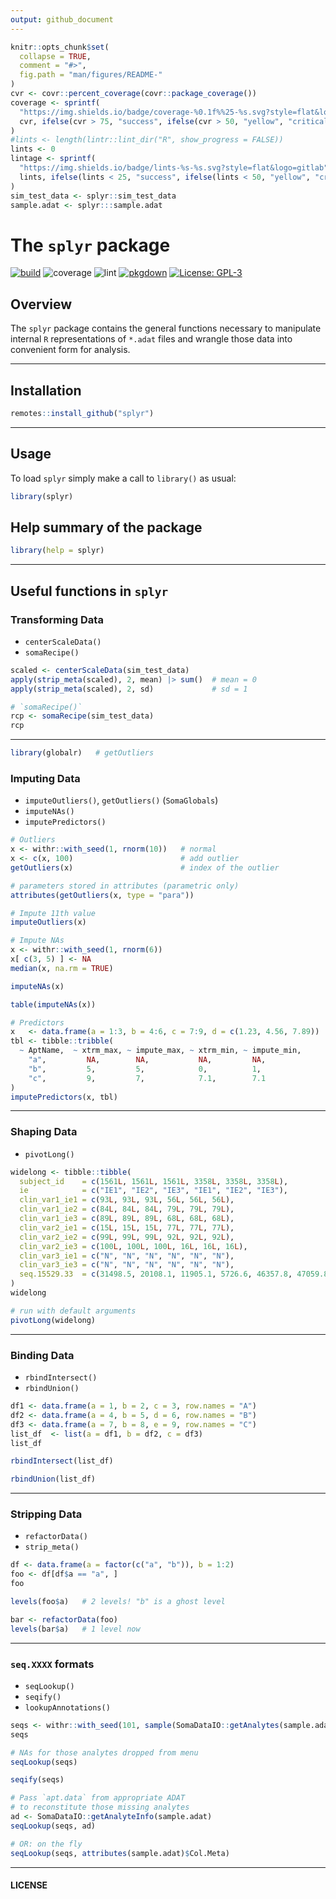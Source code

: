 ```yaml
---
output: github_document
---
```



<!-- README.md is generated from README.Rmd. Please edit that file -->


```r
knitr::opts_chunk$set(
  collapse = TRUE,
  comment = "#>",
  fig.path = "man/figures/README-"
)
cvr <- covr::percent_coverage(covr::package_coverage())
coverage <- sprintf(
  "https://img.shields.io/badge/coverage-%0.1f%%25-%s.svg?style=flat&logo=codecov",
  cvr, ifelse(cvr > 75, "success", ifelse(cvr > 50, "yellow", "critical"))
)
#lints <- length(lintr::lint_dir("R", show_progress = FALSE))
lints <- 0
lintage <- sprintf(
  "https://img.shields.io/badge/lints-%s-%s.svg?style=flat&logo=gitlab",
  lints, ifelse(lints < 25, "success", ifelse(lints < 50, "yellow", "critical"))
)
sim_test_data <- splyr::sim_test_data
sample.adat <- splyr:::sample.adat
```


# The `splyr` package

<!-- badges: start -->
[![build](https://img.shields.io/badge/build-passing-success.svg?logo=travis)](http://bitbucket.sladmin.com/projects/SV/repos/somaplyr/commits)
![coverage](`r coverage`)
![lint](`r lintage`)
[![pkgdown](https://img.shields.io/badge/pkgdown-_-critical.svg?logo=semantic-web&logoColor=red)](https://bitbucket.sladmin.com/pages/SV/somaplyr/bb-pkgdown/browse/index.html)
[![License: GPL-3](https://img.shields.io/badge/License-GPL3-blue.svg)](https://www.gnu.org/licenses/gpl-3.0)
<!-- badges: end -->


## Overview

The `splyr` package contains the general functions necessary to manipulate
internal `R` representations of `*.adat` files and wrangle those data into
convenient form for analysis.


----------------


## Installation

```r
remotes::install_github("splyr")
```


----------------


## Usage

To load `splyr` simply make a call to `library()` as usual:

```r
library(splyr)
```


## Help summary of the package

```r
library(help = splyr)
```


-------------


## Useful functions in `splyr`


### Transforming Data
* `centerScaleData()`
* `somaRecipe()`
```r
scaled <- centerScaleData(sim_test_data)
apply(strip_meta(scaled), 2, mean) |> sum()  # mean = 0
apply(strip_meta(scaled), 2, sd)             # sd = 1

# `somaRecipe()`
rcp <- somaRecipe(sim_test_data)
rcp
```

-----------


```r
library(globalr)   # getOutliers
```

### Imputing Data
* `imputeOutliers()`, `getOutliers()` (`SomaGlobals`)
* `imputeNAs()`
* `imputePredictors()`
```r
# Outliers
x <- withr::with_seed(1, rnorm(10))   # normal
x <- c(x, 100)                        # add outlier
getOutliers(x)                        # index of the outlier

# parameters stored in attributes (parametric only)
attributes(getOutliers(x, type = "para"))

# Impute 11th value
imputeOutliers(x)

# Impute NAs
x <- withr::with_seed(1, rnorm(6))
x[ c(3, 5) ] <- NA
median(x, na.rm = TRUE)

imputeNAs(x)

table(imputeNAs(x))

# Predictors
x   <- data.frame(a = 1:3, b = 4:6, c = 7:9, d = c(1.23, 4.56, 7.89))
tbl <- tibble::tribble(
  ~ AptName,  ~ xtrm_max, ~ impute_max, ~ xtrm_min, ~ impute_min,
    "a",         NA,        NA,           NA,         NA,
    "b",         5,         5,            0,          1,
    "c",         9,         7,            7.1,        7.1
)
imputePredictors(x, tbl)
```

-----------

### Shaping Data
* `pivotLong()`
```r
widelong <- tibble::tibble(
  subject_id    = c(1561L, 1561L, 1561L, 3358L, 3358L, 3358L),
  ie            = c("IE1", "IE2", "IE3", "IE1", "IE2", "IE3"),
  clin_var1_ie1 = c(93L, 93L, 93L, 56L, 56L, 56L),
  clin_var1_ie2 = c(84L, 84L, 84L, 79L, 79L, 79L),
  clin_var1_ie3 = c(89L, 89L, 89L, 68L, 68L, 68L),
  clin_var2_ie1 = c(15L, 15L, 15L, 77L, 77L, 77L),
  clin_var2_ie2 = c(99L, 99L, 99L, 92L, 92L, 92L),
  clin_var2_ie3 = c(100L, 100L, 100L, 16L, 16L, 16L),
  clin_var3_ie1 = c("N", "N", "N", "N", "N", "N"),
  clin_var3_ie3 = c("N", "N", "N", "N", "N", "N"),
  seq.15529.33  = c(31498.5, 20108.1, 11905.1, 5726.6, 46357.8, 47059.8)
)
widelong

# run with default arguments
pivotLong(widelong)
```

-----------

### Binding Data
* `rbindIntersect()`
* `rbindUnion()`
```r
df1 <- data.frame(a = 1, b = 2, c = 3, row.names = "A")
df2 <- data.frame(a = 4, b = 5, d = 6, row.names = "B")
df3 <- data.frame(a = 7, b = 8, e = 9, row.names = "C")
list_df  <- list(a = df1, b = df2, c = df3)
list_df

rbindIntersect(list_df)

rbindUnion(list_df)
```

-----------

### Stripping Data
* `refactorData()`
* `strip_meta()`
```r
df <- data.frame(a = factor(c("a", "b")), b = 1:2)
foo <- df[df$a == "a", ]
foo

levels(foo$a)   # 2 levels! "b" is a ghost level

bar <- refactorData(foo)
levels(bar$a)   # 1 level now
```

-----------

### `seq.XXXX` formats
* `seqLookup()`
* `seqify()`
* `lookupAnnotations()`
```r
seqs <- withr::with_seed(101, sample(SomaDataIO::getAnalytes(sample.adat), 10L))
seqs

# NAs for those analytes dropped from menu
seqLookup(seqs)

seqify(seqs)

# Pass `apt.data` from appropriate ADAT
# to reconstitute those missing analytes
ad <- SomaDataIO::getAnalyteInfo(sample.adat)
seqLookup(seqs, ad)

# OR: on the fly
seqLookup(seqs, attributes(sample.adat)$Col.Meta)
```


-------------


#### LICENSE

